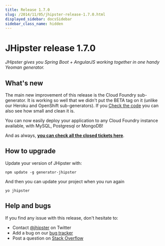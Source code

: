 ```yaml
---
title: Release 1.7.0
slug: /2014/11/05/jhipster-release-1.7.0.html
displayed_sidebar: docsSidebar
sidebar_class_name: hidden
---
```


JHipster release 1.7.0
==================

*JHipster gives you Spring Boot + AngularJS working together in one handy Yeoman generator.*

What's new
----------

The main new improvement of this release is the Cloud Foundry sub-generator. It is working so well that we didn't put the BETA tag on it (unlike our Heroku and OpenShift sub-generators). If you [Check the code](https://github.com/jhipster/generator-jhipster/tree/v1.7.0/cloudfoundry) you can also see how small and clean it is.

You can now easily deploy your application to any Cloud Foundry instance available, with MySQL, Postgresql or MongoDB!

And as always, __[you can check all the closed tickets here](https://github.com/jhipster/generator-jhipster/issues?q=milestone%3A1.7.0+is%3Aclosed)__.

How to upgrade
------------

Update your version of JHipster with:

```
npm update -g generator-jhipster
```

And then you can update your project when you run again

```
yo jhipster
```

Help and bugs
--------------

If you find any issue with this release, don't hesitate to:

- Contact [@jhipster](https://twitter.com/jhipster) on Twitter
- Add a bug on our [bug tracker](https://github.com/jhipster/generator-jhipster/issues?state=open)
- Post a question on [Stack Overflow](http://stackoverflow.com/tags/jhipster/info)
